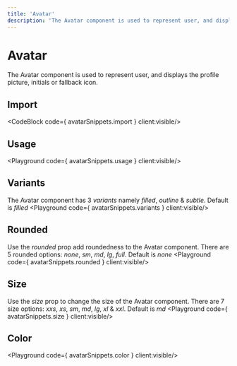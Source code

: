 ```yaml
---
title: 'Avatar'
description: 'The Avatar component is used to represent user, and displays the profile picture, initials or fallback icon.'
---
```


# Avatar

The Avatar component is used to represent user, and displays the profile picture, initials or fallback icon.

## Import
<CodeBlock code={ avatarSnippets.import } client:visible/>

## Usage
<Playground code={ avatarSnippets.usage } client:visible/>

## Variants
The Avatar component has 3 *variants* namely *filled*, *outline* & *subtle*. Default is *filled*
<Playground code={ avatarSnippets.variants } client:visible/>

## Rounded
Use the *rounded* prop add roundedness to the Avatar component. There are 5 rounded options: *none*, *sm*, *md*, *lg*, *full*. Default is *none*
<Playground code={ avatarSnippets.rounded } client:visible/>

## Size
Use the *size* prop to change the size of the Avatar component. There are 7 size options: *xxs*, *xs*, *sm*, *md*, *lg*, *xl* & *xxl*. Default is *md*
<Playground code={ avatarSnippets.size } client:visible/>

## Color
<Playground code={ avatarSnippets.color } client:visible/>

